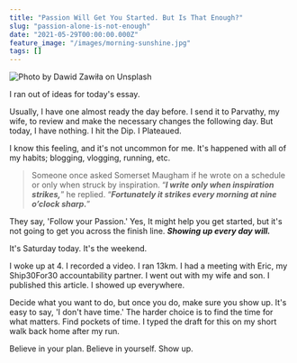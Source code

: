 ```yaml
---
title: "Passion Will Get You Started. But Is That Enough?"
slug: "passion-alone-is-not-enough"
date: "2021-05-29T00:00:00.000Z"
feature_image: "/images/morning-sunshine.jpg"
tags: []
---
```


![Photo by Dawid Zawiła on Unsplash](/images/morning-sunshine.jpg)

I ran out of ideas for today's essay.

Usually, I have one almost ready the day before. I send it to Parvathy, my wife, to review and make the necessary changes the following day. But today, I have nothing. I hit the Dip. I Plateaued.

I know this feeling, and it's not uncommon for me. It's happened with all of my habits; blogging, vlogging, running, etc.

> Someone once asked Somerset Maugham if he wrote on a schedule or only when struck by inspiration. “_**I write only when inspiration strikes,**_” he replied. “_**Fortunately it strikes every morning at nine o’clock sharp.**_”

They say, 'Follow your Passion.' Yes, It might help you get started, but it's not going to get you across the finish line. _**Showing up every day will.**_

It's Saturday today. It's the weekend.

I woke up at 4. I recorded a video. I ran 13km. I had a meeting with Eric, my Ship30For30 accountability partner. I went out with my wife and son. I published this article. I showed up everywhere.

Decide what you want to do, but once you do, make sure you show up. It's easy to say, 'I don't have time.' The harder choice is to find the time for what matters. Find pockets of time. I typed the draft for this on my short walk back home after my run.

Believe in your plan. Believe in yourself. Show up.